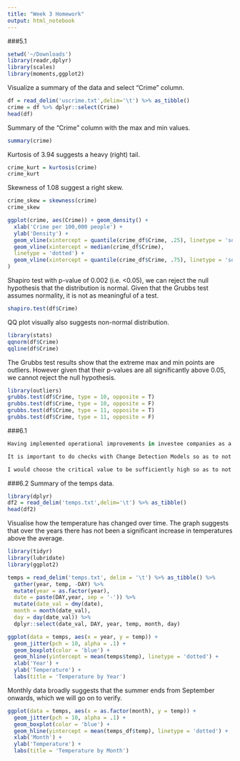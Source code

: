 ```yaml
---
title: "Week 3 Homework"
output: html_notebook
---
```


###5.1
```r
setwd('~/Downloads')
library(readr,dplyr)
library(scales)
library(moments,ggplot2)
```
Visualize a summary of the data and select "Crime" column.
```r
df = read_delim('uscrime.txt',delim='\t') %>% as_tibble()
crime = df %>% dplyr::select(Crime)
head(df)
```
Summary of the "Crime" column with the max and min values.
```r
summary(crime)
```
Kurtosis of 3.94 suggests a heavy (right) tail.
```r
crime_kurt = kurtosis(crime)
crime_kurt
```
Skewness of 1.08 suggest a right skew.
```r
crime_skew = skewness(crime)
crime_skew
```

```r
ggplot(crime, aes(Crime)) + geom_density() +
  xlab('Crime per 100,000 people') +
  ylab('Density') +
  geom_vline(xintercept = quantile(crime_df$Crime, .25), linetype = 'solid') +
  geom_vline(xintercept = median(crime_df$Crime),
  linetype = 'dotted') +
  geom_vline(xintercept = quantile(crime_df$Crime, .75), linetype = 'solid'
)
```
Shapiro test with p-value of 0.002 (i.e. <0.05), we can reject the null hypothesis that the distribution is normal. Given that the Grubbs test assumes normality, it is not as meaningful of a test. 
```r
shapiro.test(df$Crime)
```
QQ plot visually also suggests non-normal distribution.
```r
library(stats)
qqnorm(df$Crime)
qqline(df$Crime)
```
The Grubbs test results show that the extreme max and min points are outliers. However given that their p-values are all significantly above 0.05, we cannot reject the null hypothesis.
```r
library(outliers)
grubbs.test(df$Crime, type = 10, opposite = T)
grubbs.test(df$Crime, type = 10, opposite = F)
grubbs.test(df$Crime, type = 11, opposite = T)
grubbs.test(df$Crime, type = 11, opposite = F)

```

###6.1
```r
Having implemented operational improvements in investee companies as a VC, many a times the changes have a lagging effect to their realisation. For example, by changing the customer engagement strategy it would take some time before sufficient number of end customers would respond to the new strategy, for there to be a visible improvement in sales.

It is important to do checks with Change Detection Models so as to not write off potentially more successful strategy that take a longer time to be realised, as opposed to small success to allows for short-term improvements upfront. 

I would choose the critical value to be sufficiently high so as to not account for random unexplained variables in the model, where real world data is often noisy. The threshold value would take a few iterations to get right, but I would iterate between 80-90% of the max value of the data set / vector.
```

###6.2
Summary of the temps data.
```r
library(dplyr)
df2 = read_delim('temps.txt',delim='\t') %>% as_tibble()
head(df2)
```
Visualise how the temperature has changed over time. The graph suggests that over the years there has not been a significant increase in temperatures above the average.
```r
library(tidyr)
library(lubridate)
library(ggplot2)

temps = read_delim('temps.txt', delim = '\t') %>% as_tibble() %>%
  gather(year, temp, -DAY) %>%
  mutate(year = as.factor(year),
  date = paste(DAY,year, sep = '-')) %>%
  mutate(date_val = dmy(date),
  month = month(date_val),
  day = day(date_val)) %>%
  dplyr::select(date_val, DAY, year, temp, month, day)

ggplot(data = temps, aes(x = year, y = temp)) +
  geom_jitter(pch = 10, alpha = .1) +
  geom_boxplot(color = 'blue') +
  geom_hline(yintercept = mean(temps$temp), linetype = 'dotted') +
  xlab('Year') +
  ylab('Temperature') +
  labs(title = 'Temperature by Year')
```

Monthly data broadly suggests that the summer ends from September onwards, which we will go on to verify.
```r
ggplot(data = temps, aes(x = as.factor(month), y = temp)) +
  geom_jitter(pch = 10, alpha = .1) +
  geom_boxplot(color = 'blue') +
  geom_hline(yintercept = mean(temps_df$temp), linetype = 'dotted') +
  xlab('Month') +
  ylab('Temperature') +
  labs(title = 'Temperature by Month')
```
